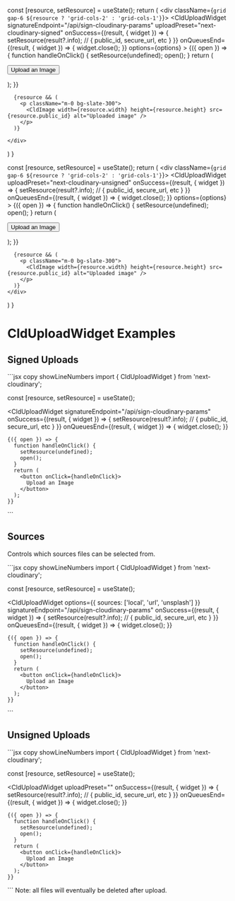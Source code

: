 



<Head>
  <title>CldUploadWidget Examples - Next Cloudinary</title>
  <meta name="og:title" content="CldUploadWidget Examples - Next Cloudinary" />
  <meta name="og:url" content={`https://next.cloudinary.dev/clduploadwidget/examples`} />
</Head>

<OgImage
  title="CldUploadWidget Examples"
  twitterTitle="CldUploadWidget Examples"
/>

  const [resource, setResource] = useState();
  return (
    <div className={`grid gap-6 ${resource ? 'grid-cols-2' : 'grid-cols-1'}`}>
      <CldUploadWidget
        signatureEndpoint="/api/sign-cloudinary-params"
        uploadPreset="next-cloudinary-signed"
        onSuccess={(result, { widget }) => {
          setResource(result?.info);  // { public_id, secure_url, etc }
        }}
        onQueuesEnd={(result, { widget }) => {
          widget.close();
        }}
        options={options}
      >
        {({ open }) => {
          function handleOnClick() {
            setResource(undefined);
            open();
          }
          return (
            <p className="flex items-center justify-center h-full">
              <button className={styles.button} onClick={handleOnClick}>
                Upload an Image
              </button>
            </p>
          );
        }}
      </CldUploadWidget>

      {resource && (
        <p className="m-0 bg-slate-300">
          <CldImage width={resource.width} height={resource.height} src={resource.public_id} alt="Uploaded image" />
        </p>
      )}
        
    </div>
  )
}

  const [resource, setResource] = useState();
  return (
    <div className={`grid gap-6 ${resource ? 'grid-cols-2' : 'grid-cols-1'}`}>
      <CldUploadWidget
        uploadPreset="next-cloudinary-unsigned"
        onSuccess={(result, { widget }) => {
          setResource(result?.info);  // { public_id, secure_url, etc }
        }}
        onQueuesEnd={(result, { widget }) => {
          widget.close();
        }}
        options={options}
      >
        {({ open }) => {
          function handleOnClick() {
            setResource(undefined);
            open();
          }
          return (
            <p className="flex items-center justify-center h-full">
              <button className={styles.button} onClick={handleOnClick}>
                Upload an Image
              </button>
            </p>
          );
        }}
      </CldUploadWidget>

      {resource && (
        <p className="m-0 bg-slate-300">
          <CldImage width={resource.width} height={resource.height} src={resource.public_id} alt="Uploaded image" />
        </p>
      )}
    </div>
  )
}

# CldUploadWidget Examples

## Signed Uploads

<HeaderImage>
  <div>
    <SignedUpload />
  </div>
</HeaderImage>

<CodeBlock>
  ```jsx copy showLineNumbers
  import { CldUploadWidget } from 'next-cloudinary';

  const [resource, setResource] = useState();

  <CldUploadWidget
    signatureEndpoint="/api/sign-cloudinary-params"
    onSuccess={(result, { widget }) => {
      setResource(result?.info);  // { public_id, secure_url, etc }
    }}
    onQueuesEnd={(result, { widget }) => {
      widget.close();
    }}
  >
    {({ open }) => {
      function handleOnClick() {
        setResource(undefined);
        open();
      }
      return (
        <button onClick={handleOnClick}>
          Upload an Image
        </button>
      );
    }}
  </CldUploadWidget>
  ```
</CodeBlock>

## Sources

Controls which sources files can be selected from.

<HeaderImage>
  <div className="text-center">
    <SignedUpload options={{
      sources: ['local', 'url', 'unsplash']
    }} />
  </div>
</HeaderImage>

<CodeBlock>
  ```jsx copy showLineNumbers
  import { CldUploadWidget } from 'next-cloudinary';

  const [resource, setResource] = useState();

  <CldUploadWidget
    options={{ sources: ['local', 'url', 'unsplash'] }}
    signatureEndpoint="/api/sign-cloudinary-params"
    onSuccess={(result, { widget }) => {
      setResource(result?.info);  // { public_id, secure_url, etc }
    }}
    onQueuesEnd={(result, { widget }) => {
      widget.close();
    }}
  >
    {({ open }) => {
      function handleOnClick() {
        setResource(undefined);
        open();
      }
      return (
        <button onClick={handleOnClick}>
          Upload an Image
        </button>
      );
    }}
  </CldUploadWidget>
  ```
</CodeBlock>

## Unsigned Uploads

<HeaderImage>
  <div className="text-center">
    <UnsignedUpload />
  </div>
</HeaderImage>

<CodeBlock>
  ```jsx copy showLineNumbers
  import { CldUploadWidget } from 'next-cloudinary';

  const [resource, setResource] = useState();

  <CldUploadWidget
    uploadPreset="<Your Upload Preset>"
    onSuccess={(result, { widget }) => {
      setResource(result?.info);  // { public_id, secure_url, etc }
    }}
    onQueuesEnd={(result, { widget }) => {
      widget.close();
    }}
  >
    {({ open }) => {
      function handleOnClick() {
        setResource(undefined);
        open();
      }
      return (
        <button onClick={handleOnClick}>
          Upload an Image
        </button>
      );
    }}
  </CldUploadWidget>
  ```
</CodeBlock>



<Callout emoji={false}>
  Note: all files will eventually be deleted after upload.
</Callout>